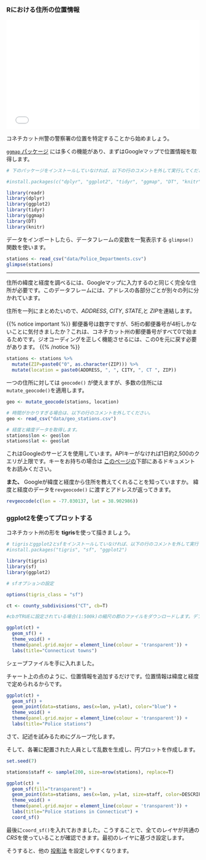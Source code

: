 ### Rにおける住所の位置情報



<div style="position: relative; padding-bottom: 56.25%; height: 0; overflow: hidden;">
  <iframe src="//www.youtube.com/embed/hTEQLk0dOZM?t=3s" style="position: absolute; top: 0; left: 0; width: 100%; height: 100%; border:0; encrypted-media" allowfullscreen title="YouTube Video"></iframe>
</div>


コネチカット州警の警察署の位置を特定することから始めましょう。

 [`ggmap` パッケージ](https://github.com/dkahle/ggmap) には多くの機能があり、まずはGoogleマップで位置情報を取得します。

```r
# 下のパッケージをインストールしていなければ、以下の行のコメントを外して実行してください。

#install.packages(c("dplyr", "ggplot2", "tidyr", "ggmap", "DT", "knitr", "readr"))

library(readr)
library(dplyr)
library(ggplot2)
library(tidyr)
library(ggmap)
library(DT)
library(knitr)
```
データをインポートしたら、データフレームの変数を一覧表示する `glimpse()` 関数を使います。

```r
stations <- read_csv("data/Police_Departments.csv")
glimpse(stations)
```

----
住所の緯度と経度を調べるには、Googleマップに入力するのと同じく完全な住所が必要です。このデータフレームには、アドレスの各部分ごとが別々の列に分かれています。

住所を一列にまとめたいので、*ADDRESS*, *CITY*, *STATE*,と *ZIP*を連結します。 

{{% notice important %}}
郵便番号は数字ですが、5桁の郵便番号が4桁しかないことに気付きましたか？これは、コネチカット州の郵便番号がすべて0で始まるためです。ジオコーディングを正しく機能させるには、この0を元に戻す必要があります。
{{% /notice %}}

```r
stations <- stations %>% 
  mutate(ZIP=paste0("0", as.character(ZIP))) %>% 
  mutate(location = paste0(ADDRESS, ", ", CITY, ", CT ", ZIP))
```

一つの住所に対しては `geocode()` が使えますが、多数の住所には`mutate_geocode()`を適用します。

```r
geo <- mutate_geocode(stations, location)
```

```r
# 時間がかかりすぎる場合は、以下の行のコメントを外してください。
geo <- read_csv("data/geo_stations.csv")

# 経度と緯度データを取得します。
stations$lon <- geo$lon
stations$lat <- geo$lat
```

これはGoogleのサービスを使用しています。APIキーがなければ1日約2,500のクエリが上限です。キーをお持ちの場合は [このページの](https://github.com/dkahle/ggmap)下部にあるドキュメントをお読みください。

**また、** Googleが緯度と経度から住所を教えてくれることを知っていますか。
緯度と経度のデータを`revgeocode()` に渡すとアドレスが返ってきます。

```r
revgeocode(c(lon = -77.030137, lat = 38.902986))
```


### ggplot2を使ってプロットする

コネチカット州の形を **tigris**を使って描きましょう。

```r
# tigrisとggplot2とsfをインストールしていなければ、以下の行のコメントを外して実行してください。
#install.packages("tigris", "sf", "ggplot2")

library(tigris)
library(sf)
library(ggplot2)

# sfオプションの設定

options(tigris_class = "sf")

ct <- county_subdivisions("CT", cb=T)

#cbがTRUEに設定されている場合(1:500k)の縮尺の郡のファイルをダウンロードします。デフォルトはFALSです。(最も詳細なTIGERファイル).

ggplot(ct) + 
  geom_sf() +
  theme_void() +
  theme(panel.grid.major = element_line(colour = 'transparent')) +
  labs(title="Connecticut towns")
```

シェープファイルを手に入れました。 

チャート上の点のように、位置情報を追加するだけです。位置情報は緯度と経度で定められるからです。

```r

ggplot(ct) + 
  geom_sf() +
  geom_point(data=stations, aes(x=lon, y=lat), color="blue") +
  theme_void() +
  theme(panel.grid.major = element_line(colour = 'transparent')) +
  labs(title="Police stations")
```

さて、記述を試みるためにグループ化します。

そして、各署に配置された人員として乱数を生成し、円プロットを作成します。

```r
set.seed(7)

stations$staff <- sample(200, size=nrow(stations), replace=T)

ggplot(ct) + 
  geom_sf(fill="transparent") +
  geom_point(data=stations, aes(x=lon, y=lat, size=staff, color=DESCRIPTION),  fill="white", shape=1) +
  theme_void() +
  theme(panel.grid.major = element_line(colour = 'transparent')) +
  labs(title="Police stations in Connecticut") +
  coord_sf()
```

最後に`coord_sf()`を入れておきました。こうすることで、全てのレイヤが共通の *CRS*を使っていることが確認できます。最初のレイヤに基づき設定します。

そうすると、他の [投影法](That https://ggplot2.tidyverse.org/reference/ggsf.html) を設定しやすくなります。

